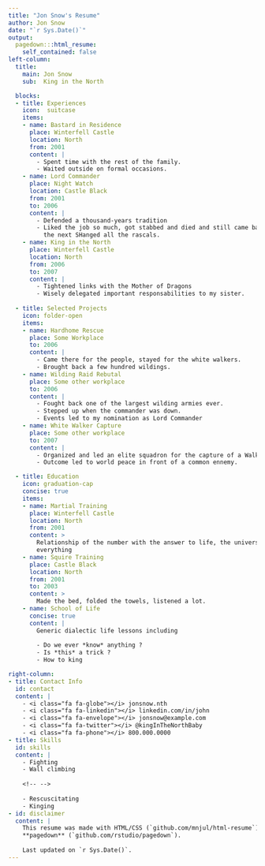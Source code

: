 ```yaml
---
title: "Jon Snow's Resume"
author: Jon Snow
date: "`r Sys.Date()`"
output:
  pagedown:::html_resume:
    self_contained: false
left-column:
  title:
    main: Jon Snow
    sub:  King in the North

  blocks:
  - title: Experiences
    icon:  suitcase
    items:
    - name: Bastard in Residence
      place: Winterfell Castle
      location: North
      from: 2001
      content: |
        - Spent time with the rest of the family.
        - Waited outside on formal occasions.
    - name: Lord Commander
      place: Night Watch
      location: Castle Black
      from: 2001
      to: 2006
      content: |
        - Defended a thousand-years tradition
        - Liked the job so much, got stabbed and died and still came back
          the next SHanged all the rascals.
    - name: King in the North
      place: Winterfell Castle
      location: North
      from: 2006
      to: 2007
      content: |
        - Tightened links with the Mother of Dragons
        - Wisely delegated important responsabilities to my sister.
      
  - title: Selected Projects
    icon: folder-open
    items:
    - name: Hardhome Rescue
      place: Some Workplace
      to: 2006
      content: |
        - Came there for the people, stayed for the white walkers. 
        - Brought back a few hundred wildings.
    - name: Wilding Raid Rebutal
      place: Some other workplace
      to: 2006
      content: |
        - Fought back one of the largest wilding armies ever.
        - Stepped up when the commander was down.
        - Events led to my nomination as Lord Commander
    - name: White Walker Capture
      place: Some other workplace
      to: 2007
      content: |
        - Organized and led an elite squadron for the capture of a Walker.
        - Outcome led to world peace in front of a common ennemy.

  - title: Education
    icon: graduation-cap
    concise: true
    items:
    - name: Martial Training
      place: Winterfell Castle
      location: North
      from: 2001
      content: >
        Relationship of the number with the answer to life, the universe and
        everything
    - name: Squire Training
      place: Castle Black
      location: North
      from: 2001
      to: 2003
      content: >
        Made the bed, folded the towels, listened a lot.
    - name: School of Life
      concise: true
      content: |
        Generic dialectic life lessons including
        
        - Do we ever *know* anything ?
        - Is *this* a trick ?
        - How to king

right-column:
- title: Contact Info
  id: contact
  content: |
    - <i class="fa fa-globe"></i> jonsnow.nth
    - <i class="fa fa-linkedin"></i> linkedin.com/in/john
    - <i class="fa fa-envelope"></i> jonsnow@example.com
    - <i class="fa fa-twitter"></i> @kingInTheNorthBaby
    - <i class="fa fa-phone"></i> 800.000.0000
- title: Skills
  id: skills
  content: |
    - Fighting
    - Wall climbing
    
    <!-- -->
    
    - Rescuscitating
    - Kinging
- id: disclaimer
  content: |
    This resume was made with HTML/CSS (`github.com/mnjul/html-resume`) and
    **pagedown** (`github.com/rstudio/pagedown`).
    
    Last updated on `r Sys.Date()`.
---
```

